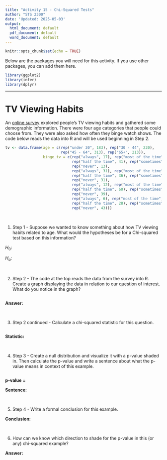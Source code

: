 ```yaml
---
title: "Activity 15 - Chi-Squared Tests"
author: "STS 2300"
date: 'Updated: 2025-05-03'
output:
  html_document: default
  pdf_document: default
  word_document: default
---
```


```r
knitr::opts_chunk$set(echo = TRUE)
```

Below are the packages you will need for this activity. If you use other packages, you can add them here.

```r
library(ggplot2)
library(infer)
library(dplyr)
```

---

# TV Viewing Habits

An [online survey](https://today.yougov.com/entertainment/articles/42297-tv-and-streaming-yougov-poll-april-21-25-2022) explored people's TV viewing habits and gathered some demographic information. There were four age categories that people could choose from. They were also asked how often they binge watch shows. The code below reads the data into R and will be used beginning in Step 2.

```r
tv <- data.frame(age = c(rep("under 30", 183), rep("30 - 44", 220),
                         rep("45 - 64", 313), rep("65+", 213)),
                 binge_tv = c(rep("always", 17), rep("most of the time", 53), 
                              rep("half the time", 41), rep("sometimes", 59), 
                              rep("never", 13),
                              rep("always", 31), rep("most of the time", 46), 
                              rep("half the time", 36), rep("sometimes", 76), 
                              rep("never", 31),
                              rep("always", 12), rep("most of the time", 41), 
                              rep("half the time", 60), rep("sometimes", 161), 
                              rep("never", 39),
                              rep("always", 6), rep("most of the time", 15), 
                              rep("half the time", 28), rep("sometimes", 121), 
                              rep("never", 43)))
```

<br>


1. Step 1 - Suppose we wanted to know something about how TV viewing habits related to age. What would the hypotheses be for a Chi-squared test based on this information?

$H_0$:

$H_a$:

<br>


2. Step 2 - The code at the top reads the data from the survey into R. Create a graph displaying the data in relation to our question of interest. What do you notice in the graph?

```r

```

**Answer:**

<br>


3. Step 2 continued - Calculate a chi-squared statistic for this question.

```r

```

**Statistic:**

<br>


4. Step 3 - Create a null distribution and visualize it with a p-value shaded in. Then calculate the p-value and write a sentence about what the p-value means in context of this example.

```r

```

**p-value = **

**Sentence: **

<br>


5. Step 4 - Write a formal conclusion for this example.

**Conclusion:**

<br>


6. How can we know which direction to shade for the p-value in this (or any) chi-squared example?

**Answer:**

<br>
